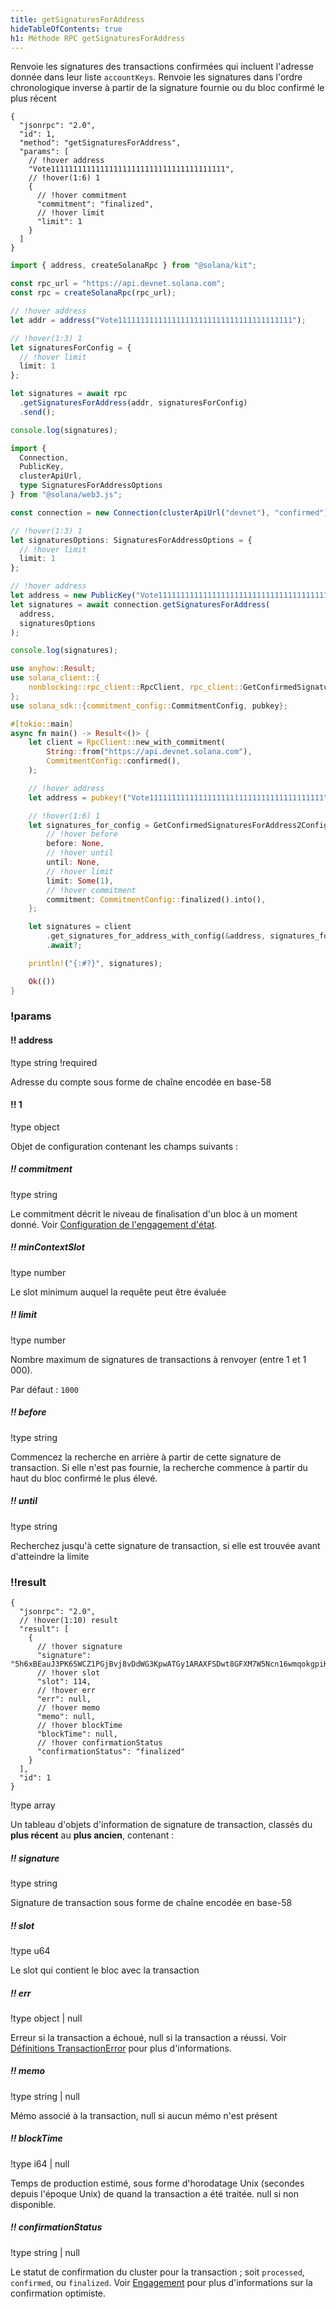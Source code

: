 ```yaml
---
title: getSignaturesForAddress
hideTableOfContents: true
h1: Méthode RPC getSignaturesForAddress
---
```


Renvoie les signatures des transactions confirmées qui incluent l'adresse donnée
dans leur liste `accountKeys`. Renvoie les signatures dans l'ordre chronologique
inverse à partir de la signature fournie ou du bloc confirmé le plus récent

<APIMethod>

```jsonc !!request curl
{
  "jsonrpc": "2.0",
  "id": 1,
  "method": "getSignaturesForAddress",
  "params": [
    // !hover address
    "Vote111111111111111111111111111111111111111",
    // !hover(1:6) 1
    {
      // !hover commitment
      "commitment": "finalized",
      // !hover limit
      "limit": 1
    }
  ]
}
```

```ts !!request title="Kit"
import { address, createSolanaRpc } from "@solana/kit";

const rpc_url = "https://api.devnet.solana.com";
const rpc = createSolanaRpc(rpc_url);

// !hover address
let addr = address("Vote111111111111111111111111111111111111111");

// !hover(1:3) 1
let signaturesForConfig = {
  // !hover limit
  limit: 1
};

let signatures = await rpc
  .getSignaturesForAddress(addr, signaturesForConfig)
  .send();

console.log(signatures);
```

```ts !!request title="web3.js"
import {
  Connection,
  PublicKey,
  clusterApiUrl,
  type SignaturesForAddressOptions
} from "@solana/web3.js";

const connection = new Connection(clusterApiUrl("devnet"), "confirmed");

// !hover(1:3) 1
let signaturesOptions: SignaturesForAddressOptions = {
  // !hover limit
  limit: 1
};

// !hover address
let address = new PublicKey("Vote111111111111111111111111111111111111111");
let signatures = await connection.getSignaturesForAddress(
  address,
  signaturesOptions
);

console.log(signatures);
```

```rs !!request title="Rust"
use anyhow::Result;
use solana_client::{
    nonblocking::rpc_client::RpcClient, rpc_client::GetConfirmedSignaturesForAddress2Config,
};
use solana_sdk::{commitment_config::CommitmentConfig, pubkey};

#[tokio::main]
async fn main() -> Result<()> {
    let client = RpcClient::new_with_commitment(
        String::from("https://api.devnet.solana.com"),
        CommitmentConfig::confirmed(),
    );

    // !hover address
    let address = pubkey!("Vote111111111111111111111111111111111111111");

    // !hover(1:6) 1
    let signatures_for_config = GetConfirmedSignaturesForAddress2Config {
        // !hover before
        before: None,
        // !hover until
        until: None,
        // !hover limit
        limit: Some(1),
        // !hover commitment
        commitment: CommitmentConfig::finalized().into(),
    };

    let signatures = client
        .get_signatures_for_address_with_config(&address, signatures_for_config)
        .await?;

    println!("{:#?}", signatures);

    Ok(())
}
```

### !params

#### !! address

!type string !required

Adresse du compte sous forme de chaîne encodée en base-58

#### !! 1

!type object

Objet de configuration contenant les champs suivants :

##### !! commitment

!type string

Le commitment décrit le niveau de finalisation d'un bloc à un moment donné. Voir
[Configuration de l'engagement d'état](/docs/rpc#configuring-state-commitment).

##### !! minContextSlot

!type number

Le slot minimum auquel la requête peut être évaluée

##### !! limit

!type number

Nombre maximum de signatures de transactions à renvoyer (entre 1 et 1 000).

Par défaut : `1000`

##### !! before

!type string

Commencez la recherche en arrière à partir de cette signature de transaction. Si
elle n'est pas fournie, la recherche commence à partir du haut du bloc confirmé
le plus élevé.

##### !! until

!type string

Recherchez jusqu'à cette signature de transaction, si elle est trouvée avant
d'atteindre la limite

### !!result

```jsonc !response
{
  "jsonrpc": "2.0",
  // !hover(1:10) result
  "result": [
    {
      // !hover signature
      "signature": "5h6xBEauJ3PK6SWCZ1PGjBvj8vDdWG3KpwATGy1ARAXFSDwt8GFXM7W5Ncn16wmqokgpiKRLuS83KUxyZyv2sUYv",
      // !hover slot
      "slot": 114,
      // !hover err
      "err": null,
      // !hover memo
      "memo": null,
      // !hover blockTime
      "blockTime": null,
      // !hover confirmationStatus
      "confirmationStatus": "finalized"
    }
  ],
  "id": 1
}
```

!type array

Un tableau d'objets d'information de signature de transaction, classés du **plus
récent** au **plus ancien**, contenant :

##### !! signature

!type string

Signature de transaction sous forme de chaîne encodée en base-58

##### !! slot

!type u64

Le slot qui contient le bloc avec la transaction

##### !! err

!type object | null

Erreur si la transaction a échoué, null si la transaction a réussi. Voir
[Définitions TransactionError](https://github.com/solana-labs/solana/blob/c0c60386544ec9a9ec7119229f37386d9f070523/sdk/src/transaction/error.rs#L13)
pour plus d'informations.

##### !! memo

!type string | null

Mémo associé à la transaction, null si aucun mémo n'est présent

##### !! blockTime

!type i64 | null

Temps de production estimé, sous forme d'horodatage Unix (secondes depuis
l'époque Unix) de quand la transaction a été traitée. null si non disponible.

##### !! confirmationStatus

!type string | null

Le statut de confirmation du cluster pour la transaction ; soit `processed`,
`confirmed`, ou `finalized`. Voir
[Engagement](/docs/rpc/#configuring-state-commitment) pour plus d'informations
sur la confirmation optimiste.

</APIMethod>
